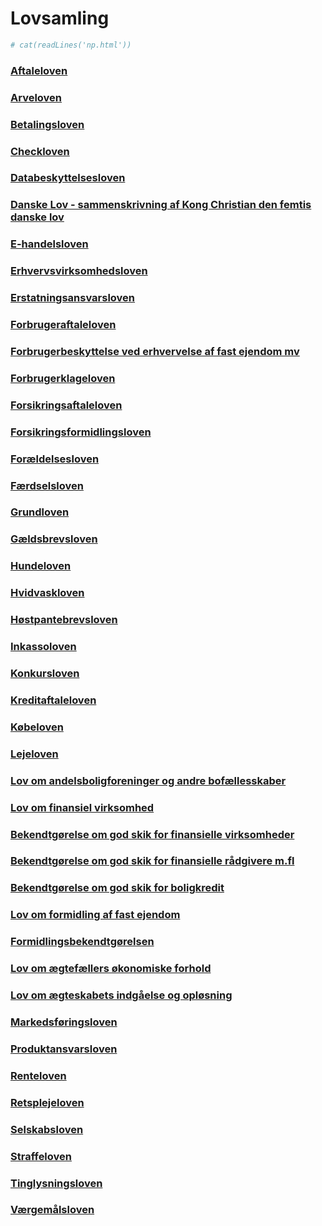 # Lovsamling 

```r
# cat(readLines('np.html'))
```




<h3><a href="https://www.retsinformation.dk/eli/lta/2016/193" target="_blank">Aftaleloven</a></h3>
<h3><a href="https://www.retsinformation.dk/eli/lta/2007/515" target="_blank">Arveloven</a></h3>
<h3><a href="https://www.retsinformation.dk/eli/lta/2017/652" target="_blank">Betalingsloven</a></h3>
<h3><a href="https://www.retsinformation.dk/eli/lta/1986/558" target="_blank">Checkloven</a></h3>
<h3><a href="https://www.retsinformation.dk/eli/lta/2018/502" target="_blank">Databeskyttelsesloven</a></h3>
<h3><a href="https://www.retsinformation.dk/eli/retsinfo/1683/11000" target="_blank">Danske Lov - sammenskrivning af Kong Christian den femtis danske lov</a></h3>
<h3><a href="https://www.retsinformation.dk/eli/lta/2002/227" target="_blank">E-handelsloven</a></h3>
<h3><a href="https://www.retsinformation.dk/eli/lta/2021/249" target="_blank">Erhvervsvirksomhedsloven</a></h3>
<h3><a href="https://www.retsinformation.dk/eli/lta/2018/1070" target="_blank">Erstatningsansvarsloven</a></h3>
<h3><a href="https://www.retsinformation.dk/eli/lta/2013/1457" target="_blank">Forbrugeraftaleloven</a></h3>
<h3><a href="https://www.retsinformation.dk/eli/lta/2015/1123" target="_blank">Forbrugerbeskyttelse ved erhvervelse af fast ejendom mv</a></h3>
<h3><a href="https://www.retsinformation.dk/eli/lta/2015/524" target="_blank">Forbrugerklageloven</a></h3>
<h3><a href="https://www.retsinformation.dk/eli/lta/2015/1237" target="_blank">Forsikringsaftaleloven</a></h3>
<h3><a href="https://www.retsinformation.dk/eli/lta/2020/378" target="_blank">Forsikringsformidlingsloven</a></h3>
<h3><a href="https://www.retsinformation.dk/eli/lta/2015/1238" target="_blank">Forældelsesloven</a></h3>
<h3><a href="https://www.retsinformation.dk/eli/lta/2018/1324" target="_blank">Færdselsloven</a></h3>
<h3><a href="https://www.retsinformation.dk/eli/lta/1953/169" target="_blank">Grundloven</a></h3>
<h3><a href="https://www.retsinformation.dk/eli/lta/2014/333" target="_blank">Gældsbrevsloven</a></h3>
<h3><a href="https://www.retsinformation.dk/eli/lta/2021/329" target="_blank">Hundeloven</a></h3>
<h3><a href="https://www.retsinformation.dk/eli/lta/2020/1782" target="_blank">Hvidvaskloven</a></h3>
<h3><a href="https://www.retsinformation.dk/eli/lta/2015/1658" target="_blank">Høstpantebrevsloven</a></h3>
<h3><a href="https://www.retsinformation.dk/eli/lta/2014/1018" target="_blank">Inkassoloven</a></h3>
<h3><a href="https://www.retsinformation.dk/eli/lta/2021/775" target="_blank">Konkursloven</a></h3>
<h3><a href="https://www.retsinformation.dk/eli/lta/2019/817" target="_blank">Kreditaftaleloven</a></h3>
<h3><a href="https://www.retsinformation.dk/eli/lta/2014/140" target="_blank">Købeloven</a></h3>
<h3><a href="https://www.retsinformation.dk/eli/lta/2019/927" target="_blank">Lejeloven</a></h3>
<h3><a href="https://www.retsinformation.dk/eli/lta/2020/818" target="_blank">Lov om andelsboligforeninger og andre bofællesskaber</a></h3>
<h3><a href="https://www.retsinformation.dk/eli/lta/2020/1447" target="_blank">Lov om finansiel virksomhed</a></h3>
<h3><a href="https://www.retsinformation.dk/eli/lta/2016/330" target="_blank">Bekendtgørelse om god skik for finansielle virksomheder</a></h3>
<h3><a href="https://www.retsinformation.dk/eli/lta/2020/379" target="_blank">Bekendtgørelse om god skik for finansielle rådgivere m.fl</a></h3>
<h3><a href="https://www.retsinformation.dk/eli/lta/2018/1581" target="_blank">Bekendtgørelse om god skik for boligkredit</a></h3>
<h3><a href="https://www.retsinformation.dk/eli/lta/2014/526" target="_blank">Lov om formidling af fast ejendom</a></h3>
<h3><a href="https://www.retsinformation.dk/eli/lta/2014/1230" target="_blank">Formidlingsbekendtgørelsen</a></h3>
<h3><a href="https://www.retsinformation.dk/eli/lta/2019/774" target="_blank">Lov om ægtefællers økonomiske forhold</a></h3>
<h3><a href="https://www.retsinformation.dk/eli/lta/2019/771" target="_blank">Lov om ægteskabets indgåelse og opløsning</a></h3>
<h3><a href="https://www.retsinformation.dk/eli/lta/2017/426" target="_blank">Markedsføringsloven</a></h3>
<h3><a href="https://www.retsinformation.dk/eli/lta/2007/261" target="_blank">Produktansvarsloven</a></h3>
<h3><a href="https://www.retsinformation.dk/eli/lta/2014/459" target="_blank">Renteloven</a></h3>
<h3><a href="https://www.retsinformation.dk/eli/lta/2020/1445" target="_blank">Retsplejeloven</a></h3>
<h3><a href="https://www.retsinformation.dk/eli/lta/2019/763"
target="_blank">Selskabsloven</a></h3>
<h3><a href="https://www.retsinformation.dk/eli/lta/2020/1650"
target="_blank">Straffeloven</a></h3>
<h3><a href="https://www.retsinformation.dk/eli/lta/2014/1075" target="_blank">Tinglysningsloven</a></h3>
<h3><a href="https://www.retsinformation.dk/eli/lta/2007/1015" target="_blank">Værgemålsloven</a></h3>











